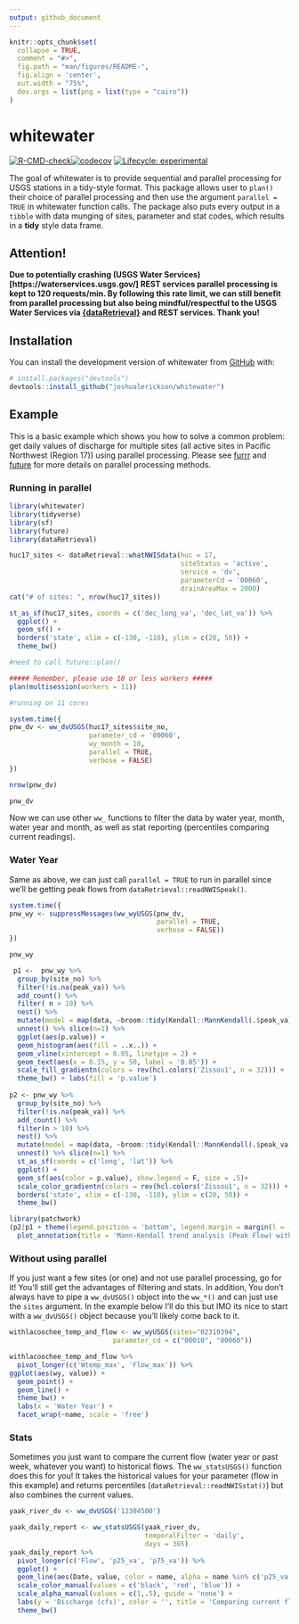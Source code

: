 ```yaml
---
output: github_document
---
```


<!-- README.md is generated from README.Rmd. Please edit that file -->

```r
knitr::opts_chunk$set(
  collapse = TRUE,
  comment = "#>",
  fig.path = "man/figures/README-",
  fig.align = 'center',
  out.width = "75%",
  dev.args = list(png = list(type = "cairo"))
)
```

# whitewater

<!-- badges: start -->
[![R-CMD-check](https://github.com/joshualerickson/whitewater/workflows/R-CMD-check/badge.svg)](https://github.com/joshualerickson/whitewater/actions)[![codecov](https://codecov.io/gh/joshualerickson/whitewater/branch/main/graph/badge.svg)](https://app.codecov.io/gh/joshualerickson/whitewater)
[![Lifecycle: experimental](https://img.shields.io/badge/lifecycle-experimental-brightgreen.svg)](https://lifecycle.r-lib.org/articles/stages.html#stable)
<!-- badges: end -->


The goal of whitewater is to provide sequential and parallel processing for USGS stations in a tidy-style format. This package allows user to `plan()` their choice of parallel processing and then use the argument `parallel = TRUE` in whitewater function calls. The package also puts every output in a `tibble` with data munging of sites, parameter and stat codes, which results in a __tidy__ style data frame.  

## Attention!  

**Due to potentially crashing (USGS Water Services)[https://waterservices.usgs.gov/] REST services parallel processing is kept to 120 requests/min. By following this rate limit, we can still benefit from parallel processing but also being mindful/respectful to the USGS Water Services via [{dataRetrieval}](https://github.com/USGS-R/dataRetrieval) and REST services. Thank you!**    

## Installation

You can install the development version of whitewater from [GitHub](https://github.com/) with:

``` r
# install.packages("devtools")
devtools::install_github("joshualerickson/whitewater")
```

## Example

This is a basic example which shows you how to solve a common problem: get daily values of discharge for multiple sites (all active sites in Pacific Northwest (Region 17)) using parallel processing. Please see [furrr](https://cran.r-project.org/web/packages/furrr/index.html) and [future](https://cran.r-project.org/web/packages/future/index.html) for more details on parallel processing methods.  

### Running in parallel  

```r
library(whitewater)
library(tidyverse)
library(sf)
library(future)
library(dataRetrieval)

huc17_sites <- dataRetrieval::whatNWISdata(huc = 17,
                                           siteStatus = 'active',
                                           service = 'dv',
                                           parameterCd = '00060',
                                           drainAreaMax = 2000)
cat("# of sites: ", nrow(huc17_sites))

st_as_sf(huc17_sites, coords = c('dec_long_va', 'dec_lat_va')) %>% 
  ggplot() + 
  geom_sf() +
  borders('state', xlim = c(-130, -110), ylim = c(20, 50)) + 
  theme_bw()
```


```r
#need to call future::plan()

##### Remember, please use 10 or less workers #####
plan(multisession(workers = 11))

#running on 11 cores

system.time({
pnw_dv <- ww_dvUSGS(huc17_sites$site_no,
                    parameter_cd = '00060',
                    wy_month = 10,
                    parallel = TRUE,
                    verbose = FALSE)
})

nrow(pnw_dv)

pnw_dv
```

Now we can use other `ww_` functions to filter the data by water year, month, water year and month, as well as stat reporting (percentiles comparing current readings).   

### Water Year  

Same as above, we can just call `parallel = TRUE` to run in parallel since we'll be getting peak flows from `dataRetrieval::readNWISpeak()`.  
```r

system.time({
pnw_wy <- suppressMessages(ww_wyUSGS(pnw_dv,
                                     parallel = TRUE,
                                     verbose = FALSE))
})

pnw_wy
```

```r
 p1 <-  pnw_wy %>% 
  group_by(site_no) %>% 
  filter(!is.na(peak_va)) %>% 
  add_count() %>% 
  filter( n > 10) %>% 
  nest() %>% 
  mutate(model = map(data, ~broom::tidy(Kendall::MannKendall(.$peak_va))['p.value'])) %>% 
  unnest() %>% slice(n=1) %>% 
  ggplot(aes(p.value)) + 
  geom_histogram(aes(fill = ..x..)) +
  geom_vline(xintercept = 0.05, linetype = 2) + 
  geom_text(aes(x = 0.15, y = 50, label = '0.05')) +
  scale_fill_gradientn(colors = rev(hcl.colors('Zissou1', n = 32))) +
  theme_bw() + labs(fill = 'p.value')
  
p2 <- pnw_wy %>% 
  group_by(site_no) %>% 
  filter(!is.na(peak_va)) %>% 
  add_count() %>% 
  filter(n > 10) %>% 
  nest() %>% 
  mutate(model = map(data, ~broom::tidy(Kendall::MannKendall(.$peak_va))['p.value'])) %>% 
  unnest() %>% slice(n=1) %>% 
  st_as_sf(coords = c('long', 'lat')) %>% 
  ggplot() + 
  geom_sf(aes(color = p.value), show.legend = F, size = .5)+
  scale_color_gradientn(colors = rev(hcl.colors('Zissou1', n = 32))) +
  borders('state', xlim = c(-130, -110), ylim = c(20, 50)) + 
  theme_bw() 

library(patchwork)
(p2|p1 + theme(legend.position = 'bottom', legend.margin = margin(l = -10, unit='cm'))) +
  plot_annotation(title = 'Mann-Kendall trend analysis (Peak Flow) with active USGS sites in Region 17', subtitle =  '10 years or more of data and drainage area < 2,000 km2')
```


### Without using parallel  

If you just want a few sites (or one) and not use parallel processing, go for it! You'll still get the advantages of filtering and stats. In addition, You don't always have to pipe a `ww_dvUSGS()` object into the `ww_*()` and can just use the `sites` argument. In the example below I'll do this but IMO its nice to start with a `ww_dvUSGS()` object because you'll likely come back to it.   

```r

withlacoochee_temp_and_flow <- ww_wyUSGS(sites="02319394",
                          parameter_cd = c("00010", "00060"))

withlacoochee_temp_and_flow %>% 
  pivot_longer(c('Wtemp_max', 'Flow_max')) %>% 
ggplot(aes(wy, value)) +
  geom_point() + 
  geom_line() +
  theme_bw() +
  labs(x = 'Water Year') +
  facet_wrap(~name, scale = 'free')

```

### Stats  

Sometimes you just want to compare the current flow (water year or past week, whatever you want) to historical flows. The `ww_statsUSGS()` function does this for you! It takes the historical values for your parameter (flow in this example) and returns percentiles (`dataRetrieval::readNWISstat()`) but also combines the current values.  

```r
yaak_river_dv <- ww_dvUSGS('12304500')

yaak_daily_report <- ww_statsUSGS(yaak_river_dv, 
                                  temporalFilter = 'daily',
                                  days = 365)
yaak_daily_report %>% 
  pivot_longer(c('Flow', 'p25_va', 'p75_va')) %>% 
  ggplot() + 
  geom_line(aes(Date, value, color = name, alpha = name %in% c('p25_va', 'p75_va'))) + 
  scale_color_manual(values = c('black', 'red', 'blue')) +
  scale_alpha_manual(values = c(1,.5), guide = 'none') +
  labs(y = 'Discharge (cfs)', color = '', title = 'Comparing current flow to 25th and 75th percentiles') + 
  theme_bw()
```

